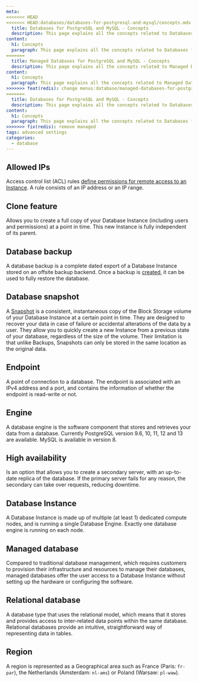 ```yaml
---
meta:
<<<<<<< HEAD
<<<<<<< HEAD:databases/databases-for-postgresql-and-mysql/concepts.mdx
  title: Databases for PostgreSQL and MySQL - Concepts
  description: This page explains all the concepts related to Databases for PostgreSQL and MySQL.
content:
  h1: Concepts
  paragraph: This page explains all the concepts related to Databases for PostgreSQL and MySQL.
=======
  title: Managed Databases for PostgreSQL and MySQL - Concepts
  description: This page explains all the concepts related to Managed Databases for PostgreSQL and MySQL.
content:
  h1: Concepts
  paragraph: This page explains all the concepts related to Managed Databases for PostgreSQL and MySQL.
>>>>>>> feat(redis): change menus:database/managed-databases-for-postgresql-and-mysql/concepts.mdx
=======
  title: Databases for PostgreSQL and MySQL - Concepts
  description: This page explains all the concepts related to Databases for PostgreSQL and MySQL.
content:
  h1: Concepts
  paragraph: This page explains all the concepts related to Databases for PostgreSQL and MySQL.
>>>>>>> fix(redis): remove managed
tags: advanced settings
categories:
  - database
---
```


<Concept opened>

## Allowed IPs

Access control list (ACL) rules [define permissions for remote access to an Instance](/databases/databases-for-postgresql-and-mysql/how-to/manage-allowed-ip-addresses/). A rule consists of an IP address or an IP range.

</Concept>

<Concept opened>

## Clone feature

Allows you to create a full copy of your Database Instance (including users and permissions) at a point in time. This new Instance is fully independent of its parent.

</Concept>

<Concept opened>

## Database backup

A database backup is a complete dated export of a Database Instance stored on an offsite backup backend. Once a backup is [created](/databases/databases-for-postgresql-and-mysql/how-to/manage-manual-backups/), it can be used to fully restore the database.

</Concept>

<Concept opened>

## Database snapshot

A [Snapshot](/databases/databases-for-postgresql-and-mysql/how-to/manage-snapshots/) is a consistent, instantaneous copy of the Block Storage volume of your Database Instance at a certain point in time. They are designed to recover your data in case of failure or accidental alterations of the data by a user. They allow you to quickly create a new Instance from a previous state of your database, regardless of the size of the volume. Their limitation is that unlike Backups, Snapshots can only be stored in the same location as the original data.

</Concept>

<Concept>

## Endpoint

A point of connection to a database. The endpoint is associated with an IPv4 address and a port, and contains the information of whether the endpoint is read-write or not.

</Concept>

<Concept>

## Engine

A database engine is the software component that stores and retrieves your data from a database. Currently PostgreSQL version 9.6, 10, 11, 12 and 13 are available. MySQL is available in version 8.

</Concept>

<Concept>

## High availability

Is an option that allows you to create a secondary server, with an up-to-date replica of the database. If the primary server fails for any reason, the secondary can take over requests, reducing downtime.

</Concept>

<Concept>

## Database Instance

A Database Instance is made up of multiple (at least 1) dedicated compute nodes, and is running a single Database Engine. Exactly one database engine is running on each node.

</Concept>

<Concept>

## Managed database

Compared to traditional database management, which requires customers to provision their infrastructure and resources to manage their databases, managed databases offer the user access to a Database Instance without setting up the hardware or configuring the software.

</Concept>

<Concept>

## Relational database

A database type that uses the relational model, which means that it stores and provides access to inter-related data points within the same database. Relational databases provide an intuitive, straightforward way of representing data in tables.

</Concept>

<Concept>

## Region

A region is represented as a Geographical area such as France (Paris: `fr-par`), the Netherlands (Amsterdam: `nl-ams`) or Poland (Warsaw: `pl-waw`).

</Concept>
